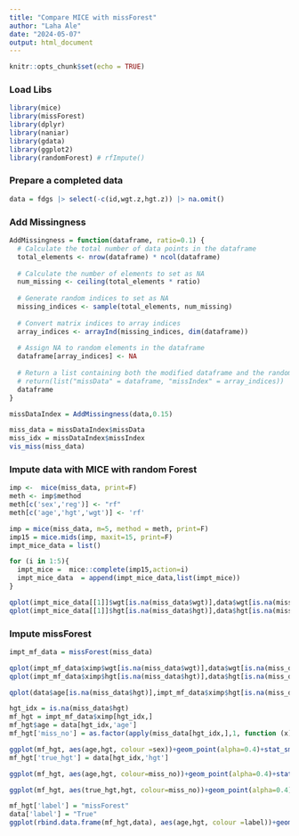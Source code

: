 ```yaml
---
title: "Compare MICE with missForest"
author: "Laha Ale"
date: "2024-05-07"
output: html_document
---
```


```r
knitr::opts_chunk$set(echo = TRUE)
```

### Load Libs

```r
library(mice)
library(missForest)
library(dplyr)
library(naniar)
library(gdata)
library(ggplot2)
library(randomForest) # rfImpute()
```

### Prepare a completed data

```r
data = fdgs |> select(-c(id,wgt.z,hgt.z)) |> na.omit()
```

### Add Missingness

```r
AddMissingness = function(dataframe, ratio=0.1) {
  # Calculate the total number of data points in the dataframe
  total_elements <- nrow(dataframe) * ncol(dataframe)
  
  # Calculate the number of elements to set as NA
  num_missing <- ceiling(total_elements * ratio)
  
  # Generate random indices to set as NA
  missing_indices <- sample(total_elements, num_missing)
  
  # Convert matrix indices to array indices
  array_indices <- arrayInd(missing_indices, dim(dataframe))
  
  # Assign NA to random elements in the dataframe
  dataframe[array_indices] <- NA
  
  # Return a list containing both the modified dataframe and the random indices
  # return(list("missData" = dataframe, "missIndex" = array_indices))
  dataframe
}

missDataIndex = AddMissingness(data,0.15)
```


```r
miss_data = missDataIndex$missData
miss_idx = missDataIndex$missIndex
vis_miss(miss_data)
```

### Impute data with MICE with random Forest
```r
imp <-  mice(miss_data, print=F)
meth <- imp$method
meth[c('sex','reg')] <- "rf"
meth[c('age','hgt','wgt')] <- 'rf'

imp = mice(miss_data, m=5, method = meth, print=F)
imp15 = mice.mids(imp, maxit=15, print=F)
impt_mice_data = list()

for (i in 1:5){
  impt_mice =  mice::complete(imp15,action=i)
  impt_mice_data  = append(impt_mice_data,list(impt_mice))
}

```


```r
qplot(impt_mice_data[[1]]$wgt[is.na(miss_data$wgt)],data$wgt[is.na(miss_data$wgt)],xlab = "Weight imputed by MICE",ylab="True Weight")
qplot(impt_mice_data[[1]]$hgt[is.na(miss_data$hgt)],data$hgt[is.na(miss_data$hgt)],xlab = "Hight imputed by MICE",ylab="True Hight")
```

### Impute missForest
```r
impt_mf_data = missForest(miss_data)
```

```r
qplot(impt_mf_data$ximp$wgt[is.na(miss_data$wgt)],data$wgt[is.na(miss_data$wgt)],xlab = "Weight imputed missForest",ylab="True Weight")
qplot(impt_mf_data$ximp$hgt[is.na(miss_data$hgt)],data$hgt[is.na(miss_data$hgt)],xlab = "Hight imputed missForest",ylab="True Hight")

qplot(data$age[is.na(miss_data$hgt)],impt_mf_data$ximp$hgt[is.na(miss_data$hgt)],xlab = "Age",ylab="Hight imputed missForest")
```

```r
hgt_idx = is.na(miss_data$hgt)
mf_hgt = impt_mf_data$ximp[hgt_idx,]
mf_hgt$age = data[hgt_idx,'age']
mf_hgt['miss_no'] = as.factor(apply(miss_data[hgt_idx,],1, function (x) sum(is.na(x))))

ggplot(mf_hgt, aes(age,hgt, colour =sex))+geom_point(alpha=0.4)+stat_smooth()
mf_hgt['true_hgt'] = data[hgt_idx,'hgt']

ggplot(mf_hgt, aes(age,hgt, colour=miss_no))+geom_point(alpha=0.4)+stat_smooth()+ylab("missForest Imputed Hight")

ggplot(mf_hgt, aes(true_hgt,hgt, colour=miss_no))+geom_point(alpha=0.4)+stat_smooth()+xlab("Hight")+ylab("missForest Imputed Hight")

mf_hgt['label'] = "missForest"
data['label'] = "True"
ggplot(rbind.data.frame(mf_hgt,data), aes(age,hgt, colour =label))+geom_point(alpha=0.2)+stat_smooth()
```








